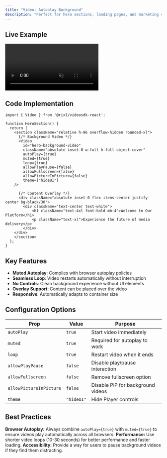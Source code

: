 ```yaml
---
title: "Video: Autoplay Background"
description: "Perfect for hero sections, landing pages, and marketing content where you want an engaging video background without audio interruption."
---
```





## Live Example
<div className="relative h-96 overflow-hidden rounded-xl mb-8">
  <Video
    className="absolute inset-0 w-full h-full object-contain"
    autoPlay={true}
    muted={true}
    loop={true}
    allowPlayPause={false}
    allowFullscreen={false}
    allowPictureInPicture={false}
    theme={"hideUI"}
  />

  <div className="absolute inset-0 flex items-center justify-center bg-black/50">
    <div className="text-center text-white">
      <h1 className="text-4xl font-bold mb-4">Welcome to Our Platform</h1>
      <p className="text-xl">Experience the future of media delivery</p>
    </div>
  </div>
</div>

## Code Implementation

```tsx
import { Video } from '@rixl/videosdk-react';

function HeroSection() {
  return (
    <section className="relative h-96 overflow-hidden rounded-xl">
      {/* Background Video */}
      <Video
        id="hero-background-video"
        className="absolute inset-0 w-full h-full object-cover"
        autoPlay={true}
        muted={true}
        loop={true}
        allowPlayPause={false}
        allowFullscreen={false}
        allowPictureInPicture={false}
        theme={"hideUI"}
    />

      {/* Content Overlay */}
      <div className="absolute inset-0 flex items-center justify-center bg-black/30">
        <div className="text-center text-white">
            <h1 className="text-4xl font-bold mb-4">Welcome to Our Platform</h1>
            <p className="text-xl">Experience the future of media delivery</p>
        </div>
    </div>
    </section>
  );
}
```

## Key Features

- **Muted Autoplay**: Complies with browser autoplay policies
- **Seamless Loop**: Video restarts automatically without interruption
- **No Controls**: Clean background experience without UI elements
- **Overlay Support**: Content can be placed over the video
- **Responsive**: Automatically adapts to container size

## Configuration Options

| Prop                    | Value      | Purpose                           |
|-------------------------|------------|-----------------------------------|
| `autoPlay`              | `true`     | Start video immediately           |
| `muted`                 | `true`     | Required for autoplay to work     |
| `loop`                  | `true`     | Restart video when it ends        |
| `allowPlayPause`        | `false`    | Disable play/pause interaction    |
| `allowFullscreen`       | `false`    | Remove fullscreen option          |
| `allowPictureInPicture` | `false`    | Disable PiP for background videos |
| `theme`                 | `"hideUI"` | Hide Player controls              |

## Best Practices

<Callout type="info">
  <strong>Browser Autoplay:</strong> Always combine <code>autoPlay=&#123;true&#125;</code> with <code>muted=&#123;true&#125;</code> to ensure videos play automatically across all browsers.
</Callout>
<Callout type="warning">
  <strong>Performance:</strong> Use shorter video loops (10-30 seconds) for better performance and faster loading.
</Callout>
<Callout type="info">
  <strong>Accessibility:</strong> Provide a way for users to pause background videos if they find them distracting.
</Callout>
